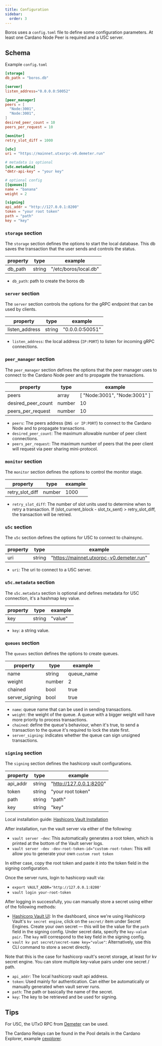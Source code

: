 ```yaml
---
title: Configuration
sidebar:
  order: 3
---
```


Boros uses a `config.toml` file to define some configuration parameters. At least one Cardano Node Peer is required and a U5C server.

## Schema

Example `config.toml`

```toml
[storage]
db_path = "boros.db"

[server]
listen_address="0.0.0.0:50052"

[peer_manager]
peers = [
  "Node:3001",
  "Node:3001",
]
desired_peer_count = 10
peers_per_request = 10

[monitor]
retry_slot_diff = 1000

[u5c]
uri = "https://mainnet.utxorpc-v0.demeter.run"

# metadata is optional
[u5c.metadata]
"dmtr-api-key" = "your key"

# optional config
[[queues]]
name = "banana"
weight = 2

[signing]
api_addr = "http://127.0.0.1:8200"
token = "your root token"
path = "path"
key = "key"
```

### `storage` section

The `storage` section defines the options to start the local database. This db saves the transaction that the user sends and controls the status.

| property   | type    | example               |
| ---------- | ------- | --------------------- |
| db_path    | string  | "/etc/boros/local.db" |

- `db_path`: path to create the boros db

### `server` section

The `server` section controls the options for the gRPC endpoint that can be used by clients.

| property       | type   | example         |
| -------------- | ------ | --------------- |
| listen_address | string | "0.0.0.0:50051" |

- `listen_address`: the local address (`IP:PORT`) to listen for incoming gRPC connections.

### `peer_manager` section

The `peer_manager` section defines the options that the peer manager uses to connect to the Cardano Node peer and to propagate the transactions.

| property       | type   | example                      |
| -------------- | ------ | ---------------------------- |
| peers          | array  | [ "Node:3001", "Node:3001" ] |
| desired_peer_count | number | 10 |
| peers_per_request | number | 10 |

- `peers`: The peers address (`DNS or IP:PORT`) to connect to the Cardano Node and to propagate transactions.
- `desired_peer_count`: The maximum allowable number of peer client connections.
- `peers_per_request`: The maximum number of peers that the peer client will request via peer sharing mini-protocol.

### `monitor` section

The `monitor` section defines the options to control the monitor stage.

| property        | type   | example |
| --------------  | ------ | ------- |
| retry_slot_diff | number | 1000    |

- `retry_slot_diff`: The number of slot units used to determine when to retry a transaction. If (slot_current_block - slot_tx_sent) > retry_slot_diff, the transaction will be retried.

### `u5c` section

The `u5c` section defines the options for U5C to connect to chainsync.

| property    | type   | example                                  |
| ----------- | ------ | ---------------------------------------- |
| uri         | string | "https://mainnet.utxorpc-v0.demeter.run" |

- `uri`: The uri to connect to a U5C server.

### `u5c.metadata` section

The `u5c.metadata` section is optional and defines metadata for U5C connection, it's a hashmap key value.

| property    | type   | example |
| ----------- | ------ | ------- |
| key         | string | "value" |

- `key`: a string value.

### `queues` section

The `queues` section defines the options to create queues.

| property        | type    | example    |
| --------------- | ------- | ---------- |
| name            | string  | queue_name |
| weight          | number  | 2          |
| chained         | bool    | true       |
| server_signing  | bool    | true       |

- `name`: queue name that can be used in sending transactions.
- `weight`: the weight of the queue. A queue with a bigger weight will have more priority to process transactions.
- `chained`: define the queue's behaviour, when it's true, to send a transaction to the queue it's required to lock the state first.
- `server_signing`: indicates whether the queue can sign unsigned transactions.

### `signing` section

The `signing` section defines the hashicorp vault configurations.

| property | type    | example                 |
| -------- | ------- | ----------------------- |
| api_addr | string  | "http://127.0.0.1:8200" |
| token    | string  | "your root token"       |
| path     | string  | "path"                  |
| key      | string  | "key"                   |

Local installation guide: [Hashicorp Vault Installation](https://developer.hashicorp.com/vault/docs/install)

After installation, run the vault server via either of the following:
- `vault server -dev`: This automatically generates a root token, which is printed at the bottom of the Vault server logs.
- `vault server -dev -dev-root-token-id="custom-root-token`: This will allow you to generate your own `custom root token`

In either case, copy the root token and paste it into the token field in the signing configuration.

Once the server runs, login to hashicorp vault via:
- `export VAULT_ADDR='http://127.0.0.1:8200'`
- `vault login your-root-token`

After logging in successfully, you can manually store a secret using either of the following methods:
- [Hashicorp Vault UI](http://127.0.0.1:8200/ui): In the dashboard, since we're using Hashicorp Vault's `kv secret engine`, click on the `secret/` item under Secret Engines. Create your own secret — this will be the value for the `path` field in the signing config. Under secret data, specify the `key-value pair`. The `key` will correspond to the key field in the signing config.
- `vault kv put secret/secret-name key="value"`: Alternatively, use this CLI command to store a secret directly.

Note that this is the case for hashicorp vault's secret storage, at least for kv secret engine. You can store multiple key-value pairs under one secret / path.

- `api_addr`: The local hashicorp vault api address.
- `token`: Used mainly for authentication. Can either be automatically or manually generated when vault server runs.
- `path`: The path or basically the name of the secret.
- `key`: The key to be retrieved and be used for signing.

## Tips

For U5C, the UTxO RPC from [Demeter](https://demeter.run/ports/cardano-utxorpc) can be used.

The Cardano Relays can be found in the Pool details in the Cardano Explorer, example [cexplorer](https://cexplorer.io).
